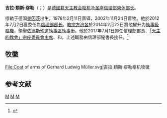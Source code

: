 {{NoteTA
|1=zh-cn:美因茨; zh-tw:美因茲; zh-hk:緬恩斯;
}}
{{Infobox Christian leader
|type = cardinal
|name = 吉拉·類斯·繆勒<br />Gerhard Ludwig Müller
|image = 
{{CSS image crop|
|Image = Prozession_Beisetzung_Kardinal_Meisner_-4100.jpg
|bSize = 400
|cWidth = 225
|cHeight = 235
|oTop = 30
|oLeft = 110
|Location = center
}}
|title = [[信理部|聖座信理部榮休部長]]<br />[[「天主的教會」宗座委員會|「天主的教會」宗座委員會榮休主席]]<br />{{link-en|宗座聖經委員會|Pontifical Biblical Commission|宗座聖經委員會榮休主席}}<br />{{link-en|國際神學委員會|International Theological Commission|國際神學委員會榮休主席}}
|successor = {{link-en|類斯·方濟各·拉達里亞-費雷爾|Luis Francisco Ladaria Ferrer}}
|term_start = 2012年7月2日
|term_end = 2017年7月1日
|other_post = [[聖依搦斯殉道堂|聖依搦斯殉道執事區領銜執事]]（2014年至今）
|birth_date = {{birth date and age|1947|12|31}}
|birth_place = [[德國|德國]][[緬恩斯|緬恩斯]]
|ordination = 1978年2月11日
|consecration = 2002年11月24日
|cardinal = 2014年2月22日
|created_cardinal_by = [[教宗方濟各|教宗方濟各]]
|rank = [[樞機|執事級樞機]]
|coat_of_arms = Coat of arms of Gerhard Ludwig Müller.svg
}}

'''吉拉·類斯·缪勒'''（{{lang-de|Gerhard Ludwig Müller}}；{{bd|1947年|12月31日}}）是[[德国人|德國籍]][[天主教会|天主教会]][[枢机|枢机]]及[[圣座|圣座]][[信理部|信理部榮休部长]]。

缪勒于德国[[美因茨|美因茨]]出生，1978年2月11日晋铎，2002年11月24日晋牧。他於2012年7月2日獲委任為[[信理部|信理部部长]]。[[教宗方济各|教宗方济各]]於2014年2月22日將他擢升为[[枢机|執事級樞機]]，領[[聖依搦斯殉道堂|聖依搦斯殉道執事區執事]]銜。他於2017年7月1日卸任信理部部長、[[「天主的教會」宗座委員會|「天主的教會」宗座委員會主席]]、{{link-en|宗座聖經委員會|Pontifical Biblical Commission|宗座聖經委員會主席}}和{{link-en|國際神學委員會|International Theological Commission|國際神學委員會主席}}，上述職務由信理部秘書長{{link-en|類斯·方濟各·拉達里亞-費雷爾|Luis Francisco Ladaria Ferrer}}接任。<ref name="Miranda20140222">{{cite web |last1=Miranda |first1=Salvador |title=Consistory of February 22, 2014 |url=https://webdept.fiu.edu/~mirandas/bios2014.htm |publisher=Florida International University |accessdate=2020-01-12 |archiveurl=https://web.archive.org/web/20200112135827/https://webdept.fiu.edu/~mirandas/bios2014.htm |archivedate=2020-01-12 |language=en |dead-url=no }}</ref>

== 牧徽 ==
<gallery>
File:Coat of arms of Gerhard Ludwig Müller.svg|吉拉·類斯·缪勒枢机牧徽
</gallery>

== 参考文献 ==
{{reflist}}

{{樞機團}}
{{Catholicism-stub}}

[[Category:德国枢机|M]]
[[Category:耶路撒冷圣墓骑士团成员|M]]
[[Category:德国罗马天主教总主教|M]]